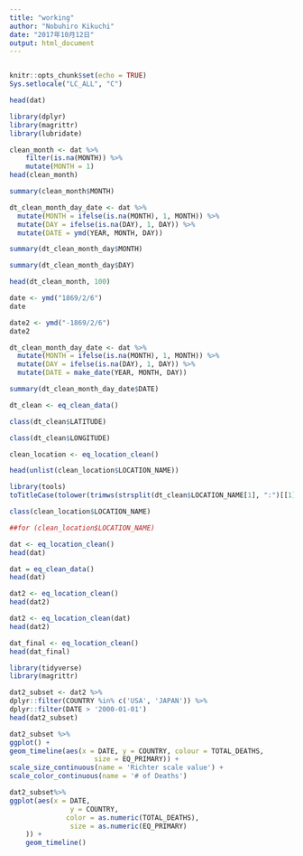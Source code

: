 ```yaml
---
title: "working"
author: "Nobuhiro Kikuchi"
date: "2017年10月12日"
output: html_document
---
```

```r

```

```r
knitr::opts_chunk$set(echo = TRUE)
Sys.setlocale("LC_ALL", "C")
```

```r
head(dat)
```
```r
library(dplyr)
library(magrittr)
library(lubridate)
```



```r
clean_month <- dat %>%
    filter(is.na(MONTH)) %>%
    mutate(MONTH = 1)
head(clean_month)
```

```r
summary(clean_month$MONTH)
```

```r
dt_clean_month_day_date <- dat %>%
  mutate(MONTH = ifelse(is.na(MONTH), 1, MONTH)) %>%
  mutate(DAY = ifelse(is.na(DAY), 1, DAY)) %>%
  mutate(DATE = ymd(YEAR, MONTH, DAY))
```

```r
summary(dt_clean_month_day$MONTH)
```
```r
summary(dt_clean_month_day$DAY)
```



```r
head(dt_clean_month, 100)
```
```r
date <- ymd("1869/2/6")
date
```

```r
date2 <- ymd("-1869/2/6")
date2
```


```r
dt_clean_month_day_date <- dat %>%
  mutate(MONTH = ifelse(is.na(MONTH), 1, MONTH)) %>%
  mutate(DAY = ifelse(is.na(DAY), 1, DAY)) %>%
  mutate(DATE = make_date(YEAR, MONTH, DAY))
```

```r
summary(dt_clean_month_day_date$DATE)
```



```r
dt_clean <- eq_clean_data()
```
```r
class(dt_clean$LATITUDE)
```

```r
class(dt_clean$LONGITUDE)
```

```r
clean_location <- eq_location_clean()
```

```r
head(unlist(clean_location$LOCATION_NAME))

```

```r
library(tools)
toTitleCase(tolower(trimws(strsplit(dt_clean$LOCATION_NAME[1], ":")[[1]][2], "both")))
```

```r
class(clean_location$LOCATION_NAME)
```

```r
##for (clean_location$LOCATION_NAME)
```

```r

dat <- eq_location_clean()
head(dat)
```

```r
dat = eq_clean_data()
head(dat)
```
```r
dat2 <- eq_location_clean()
head(dat2)
```

```r
dat2 <- eq_location_clean(dat)
head(dat2)
```


```r
dat_final <- eq_location_clean()
head(dat_final)
```
```r
library(tidyverse)
library(magrittr)
```
```r
dat2_subset <- dat2 %>%
dplyr::filter(COUNTRY %in% c('USA', 'JAPAN')) %>%
dplyr::filter(DATE > '2000-01-01') 
head(dat2_subset)
```


```r
dat2_subset %>%
ggplot() +
geom_timeline(aes(x = DATE, y = COUNTRY, colour = TOTAL_DEATHS,
                     size = EQ_PRIMARY)) +
scale_size_continuous(name = 'Richter scale value') +
scale_color_continuous(name = '# of Deaths')

```
```r
dat2_subset%>%
ggplot(aes(x = DATE,
               y = COUNTRY,
              color = as.numeric(TOTAL_DEATHS),
               size = as.numeric(EQ_PRIMARY)
    )) +
    geom_timeline() 
```

